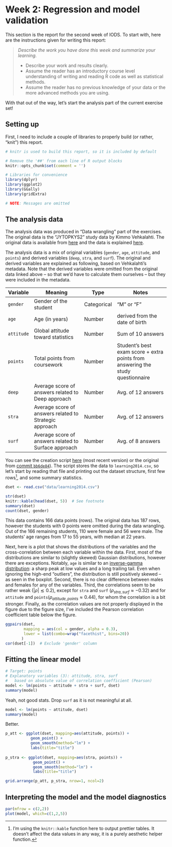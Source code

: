 # Week 2: Regression and model validation
This section is the report for the second week of IODS. To start with, here are the instructions given for writing this report:

>*Describe the work you have done this week and summarize your learning.*
>
>- Describe your work and results clearly. 
>- Assume the reader has an introductory course level understanding of writing and reading R code as well as statistical methods.
>- Assume the reader has no previous knowledge of your data or the more advanced methods you are using.

With that out of the way, let's start the analysis part of the current exercise set!

## Setting up
First, I need to include a couple of libraries to properly build (or rather, "knit") this report. 

```r
# knitr is used to build this report, so it is included by default

# Remove the '##' from each line of R output blocks
knitr::opts_chunk$set(comment = '')

# Libraries for convenience
library(dplyr)
library(ggplot2)
library(GGally)
library(gridExtra)

# NOTE: Messages are omitted
```

## The analysis data
The analysis data was produced in "Data wrangling" part of the exercises. The original data is the "JYTOPKYS2" study data by Kimmo Vehkalahti. The original data is available from [here](https://www.mv.helsinki.fi/home/kvehkala/JYTmooc/JYTOPKYS3-data.txt) and the data is explained [here](https://www.mv.helsinki.fi/home/kvehkala/JYTmooc/JYTOPKYS2-meta.txt).

The analysis data is a mix of original variables (`gender`, `age`, `attitude`, and `points`) and derived variables (`deep`, `stra`, and `surf`). The original and derived variables are explained as following, based on Vehkalahti's metadata. Note that the derived variables were omitted from the original data linked above -- so that we'd have to calculate them ourselves -- but they were included in the metadata.

| Variable | Meaning | Type | Notes |
|--|--------|--|--------|
| `gender`| Gender of the student | Categorical | "M" or "F" |
| `age` | Age (in years) | Number | derived from the date of birth |
| `attitude` | Global attitude toward statistics | Number | Sum of 10 answers |
| `points` | Total points from coursework | Number | Student's best exam score + extra points from answering the study questionnaire  |
| `deep` | Average score of answers related to Deep approach | Number | Avg. of 12 answers |
| `stra` | Average score of answers related to Strategic approach | Number | Avg. of 12 answers |
| `surf` | Average score of answers related to Surface approach | Number| Avg. of 8 answers |

You can see the creation script [here](https://github.com/pkars/IODS-project/blob/master/data/create_learning2014.R) (most recent version) or the original from [commit `bb6de84`](https://github.com/pkars/IODS-project/blob/bb6de848b26bd4fbd3e909cce19831c8d86ccbee/data/create_learning2014.R)). The script stores the data to `learning2014.csv`, so let's start by reading that file and printing out the dataset structure, first few rows[^2.1], and some summary statistics.

```r
dset <- read.csv("data/learning2014.csv")
```

```r
str(dset)
knitr::kable(head(dset, 5))  # See footnote 
summary(dset)
count(dset, gender)
```

This data contains 166 data points (rows). The original data has 187 rows, however the students with 0 points were omitted during the data wrangling. Out of the 166 remaining students, 110 were female and 56 were male. The students' age ranges from 17 to 55 years, with median at 22 years. 

Next, here is a plot that shows the distributions of the variables and the cross-correlation between each variable within the data. First, most of the distributions are similar to (slightly skewed) Gaussian distributions, however there are exceptions. Notably, `age` is similar to an [inverse-gamma distribution](https://en.wikipedia.org/wiki/Inverse-gamma_distribution): a sharp peak at low values and a long trailing tail. Even when ignoring the high-end "outliers", the distribution is still positively skewed -- as seen in the boxplot. Second, there is no clear difference between males and females for any of the variables. Third, the correlations seem to be rather weak ($|\rho| \lesssim 0.2$), except for `stra` and `surf` ($\rho_{stra,surf} \approx -0.32$) and for `attitude` and `points`($\rho_{attitude,points} \approx 0.44$), for whom the correlation is a bit stronger.
Finally, as the correlation values are not properly displayed in the figure due to the figure size, I've included the Pearson correlation coefficient table below the figure.
```r
ggpairs(dset, 
        mapping = aes(col = gender, alpha = 0.3), 
        lower = list(combo=wrap("facethist", bins=20))
       )
cor(dset[-1])  # Exclude 'gender' column
```

## Fitting the linear model
```r
# Target: points
# Explanatory variables (3): attitude, stra, surf
#   based on absolute value of correlation coefficient (Pearson)
model <- lm(points ~ attitude + stra + surf, dset)
summary(model)
```
Yeah, not good stats. Drop `surf` as it is not meaningful at all.
```r
model <- lm(points ~ attitude, dset)
summary(model)
```
Better.

```r
p_att <- ggplot(dset, mapping=aes(attitude, points)) +
           geom_point() +
           geom_smooth(method="lm") + 
           labs(title="title")
        
p_stra <- ggplot(dset, mapping=aes(stra, points)) +
            geom_point() +
            geom_smooth(method="lm") +
            labs(title="title")

grid.arrange(p_att, p_stra, nrow=1, ncol=2)
```

## Interpreting the model and the model diagnostics

```r
par(mfrow = c(2,2))
plot(model, which=c(1,2,5))

```



[^2.1]: I'm using the `knitr::kable` function here to output prettier tables. It doesn't affect the data values in any way, it is a purely aesthetic helper function.